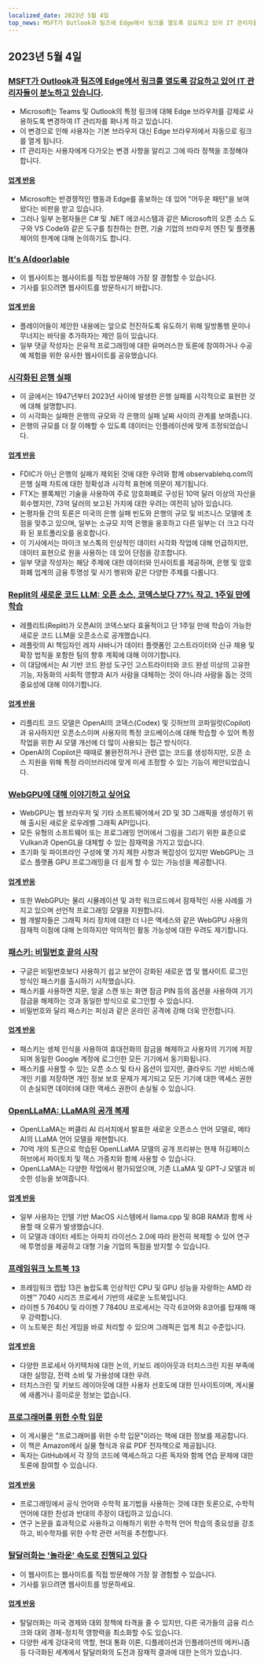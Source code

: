 ```yaml
---
localized_date: 2023년 5월 4일
top_news: MSFT가 Outlook과 팀즈에 Edge에서 링크를 열도록 강요하고 있어 IT 관리자들이 분노하고 있습니다
---
```




<CallToAction />

<Steps>

## 2023년 5월 4일

### [MSFT가 Outlook과 팀즈에 Edge에서 링크를 열도록 강요하고 있어 IT 관리자들이 분노하고 있습니다](https://www.theverge.com/2023/5/3/23709297/microsoft-edge-force-outlook-teams-web-links-open).

- Microsoft는 Teams 및 Outlook의 특정 링크에 대해 Edge 브라우저를 강제로 사용하도록 변경하여 IT 관리자를 화나게 하고 있습니다.
- 이 변경으로 인해 사용자는 기본 브라우저 대신 Edge 브라우저에서 자동으로 링크를 열게 됩니다.
- IT 관리자는 사용자에게 다가오는 변경 사항을 알리고 그에 따라 정책을 조정해야 합니다.

#### [업계 반응](http://news.ycombinator.com/item?id=35800158)

- Microsoft는 반경쟁적인 행동과 Edge를 홍보하는 데 있어 "어두운 패턴"을 보여 왔다는 비판을 받고 있습니다.
- 그러나 일부 논평자들은 C# 및 .NET 에코시스템과 같은 Microsoft의 오픈 소스 도구와 VS Code와 같은 도구를 칭찬하는 한편, 기술 기업의 브라우저 엔진 및 플랫폼 제어의 한계에 대해 논의하기도 합니다.

### [It's A(door)able](https://ncase.me/door/)

- 이 웹사이트는 웹사이트를 직접 방문해야 가장 잘 경험할 수 있습니다.
- 기사를 읽으려면 웹사이트를 방문하시기 바랍니다.

#### [업계 반응](http://news.ycombinator.com/item?id=35800492)

- 플레이어들이 제안한 내용에는 앞으로 전진하도록 유도하기 위해 일방통행 문이나 무너지는 바닥을 추가하자는 제안 등이 있습니다.
- 일부 댓글 작성자는 은유적 프로그래밍에 대한 유머러스한 토론에 참여하거나 수공예 체험을 위한 유사한 웹사이트를 공유했습니다.

### [시각화된 은행 실패](https://observablehq.com/@mbostock/bank-failures)

- 이 글에서는 1947년부터 2023년 사이에 발생한 은행 실패를 시각적으로 표현한 것에 대해 설명합니다.
- 이 시각화는 실패한 은행의 규모와 각 은행의 실패 날짜 사이의 관계를 보여줍니다.
- 은행의 규모를 더 잘 이해할 수 있도록 데이터는 인플레이션에 맞게 조정되었습니다.

#### [업계 반응](http://news.ycombinator.com/item?id=35795975)

- FDIC가 아닌 은행의 실패가 제외된 것에 대한 우려와 함께 observablehq.com의 은행 실패 차트에 대한 정확성과 시각적 표현에 의문이 제기됩니다.
- FTX는 블록체인 기술을 사용하여 주로 암호화폐로 구성된 10억 달러 이상의 자산을 회수했지만, 73억 달러의 보고된 가치에 대한 우려는 여전히 남아 있습니다.
- 논평자들 간의 토론은 미국의 은행 실패 빈도와 은행의 규모 및 비즈니스 모델에 초점을 맞추고 있으며, 일부는 소규모 지역 은행을 옹호하고 다른 일부는 더 크고 다각화 된 포트폴리오를 옹호합니다.
- 이 기사에서는 마이크 보스톡의 인상적인 데이터 시각화 작업에 대해 언급하지만, 데이터 표현으로 원을 사용하는 데 있어 단점을 강조합니다.
- 일부 댓글 작성자는 해당 주제에 대한 데이터와 인사이트를 제공하며, 은행 및 암호화폐 업계의 금융 투명성 및 사기 행위와 같은 다양한 주제를 다룹니다.

### [Replit의 새로운 코드 LLM: 오픈 소스, 코덱스보다 77% 작고, 1주일 만에 학습](https://www.latent.space/p/reza-shabani#details)

- 레플리트(Replit)가 오픈AI의 코덱스보다 효율적이고 단 1주일 만에 학습이 가능한 새로운 코드 LLM을 오픈소스로 공개했습니다.
- 레플릿의 AI 책임자인 레자 샤바니가 데이터 플랫폼인 고스트라이터와 신규 채용 및 확장 법칙을 포함한 팀의 향후 계획에 대해 이야기합니다.
- 이 대담에서는 AI 기반 코드 완성 도구인 고스트라이터와 코드 완성 이상의 고유한 기능, 자동화의 사회적 영향과 AI가 사람을 대체하는 것이 아니라 사람을 돕는 것의 중요성에 대해 이야기합니다.

#### [업계 반응](http://news.ycombinator.com/item?id=35803435)

- 리플리트 코드 모델은 OpenAI의 코덱스(Codex) 및 깃허브의 코파일럿(Copilot)과 유사하지만 오픈소스이며 사용자의 특정 코드베이스에 대해 학습할 수 있어 특정 작업을 위한 AI 모델 개선에 더 많이 사용되는 접근 방식이다.
- OpenAI의 Copilot은 때때로 불완전하거나 관련 없는 코드를 생성하지만, 오픈 소스 지원을 위해 특정 라이브러리에 맞게 미세 조정할 수 있는 기능이 제안되었습니다.

### [WebGPU에 대해 이야기하고 싶어요](https://cohost.org/mcc/post/1406157-i-want-to-talk-about-webgpu)

- WebGPU는 웹 브라우저 및 기타 소프트웨어에서 2D 및 3D 그래픽을 생성하기 위해 출시된 새로운 로우레벨 그래픽 API입니다.
- 모든 유형의 소프트웨어 또는 프로그래밍 언어에서 그림을 그리기 위한 표준으로 Vulkan과 OpenGL을 대체할 수 있는 잠재력을 가지고 있습니다.
- 초기화 및 파이프라인 구성에 몇 가지 제한 사항과 복잡성이 있지만 WebGPU는 크로스 플랫폼 GPU 프로그래밍을 더 쉽게 할 수 있는 가능성을 제공합니다.

#### [업계 반응](http://news.ycombinator.com/item?id=35800988)

- 또한 WebGPU는 물리 시뮬레이션 및 과학 워크로드에서 잠재적인 사용 사례를 가지고 있으며 선언적 프로그래밍 모델을 지원합니다.
- 웹 개발자들은 그래픽 처리 장치에 대한 더 나은 액세스와 같은 WebGPU 사용의 잠재적 이점에 대해 논의하지만 악의적인 활동 가능성에 대한 우려도 제기합니다.

### [패스키: 비밀번호 끝의 시작](https://blog.google/technology/safety-security/the-beginning-of-the-end-of-the-password/)

- 구글은 비밀번호보다 사용하기 쉽고 보안이 강화된 새로운 앱 및 웹사이트 로그인 방식인 패스키를 출시하기 시작했습니다.
- 패스키를 사용하면 지문, 얼굴 스캔 또는 화면 잠금 PIN 등의 옵션을 사용하여 기기 잠금을 해제하는 것과 동일한 방식으로 로그인할 수 있습니다.
- 비밀번호와 달리 패스키는 피싱과 같은 온라인 공격에 강해 더욱 안전합니다.

#### [업계 반응](http://news.ycombinator.com/item?id=35801392)

- 패스키는 생체 인식을 사용하여 휴대전화의 잠금을 해제하고 사용자의 기기에 저장되며 동일한 Google 계정에 로그인한 모든 기기에서 동기화됩니다.
- 패스키를 사용할 수 있는 오픈 소스 및 타사 옵션이 있지만, 클라우드 기반 서비스에 개인 키를 저장하면 개인 정보 보호 문제가 제기되고 모든 기기에 대한 액세스 권한이 손실되면 데이터에 대한 액세스 권한이 손실될 수 있습니다.

### [OpenLLaMA: LLaMA의 공개 복제](https://github.com/openlm-research/open_llama)

- OpenLLaMA는 버클리 AI 리서치에서 발표한 새로운 오픈소스 언어 모델로, 메타 AI의 LLaMA 언어 모델을 재현합니다.
- 70억 개의 토큰으로 학습된 OpenLLaMA 모델의 공개 프리뷰는 현재 허깅페이스 허브에서 파이토치 및 잭스 가중치와 함께 사용할 수 있습니다.
- OpenLLaMA는 다양한 작업에서 평가되었으며, 기존 LLaMA 및 GPT-J 모델과 비슷한 성능을 보여줍니다.

#### [업계 반응](http://news.ycombinator.com/item?id=35798888)

- 일부 사용자는 인텔 기반 MacOS 시스템에서 llama.cpp 및 8GB RAM과 함께 사용할 때 오류가 발생했습니다.
- 이 모델과 데이터 세트는 아파치 라이선스 2.0에 따라 완전히 복제할 수 있어 연구에 투명성을 제공하고 대형 기술 기업의 독점을 방지할 수 있습니다.

### [프레임워크 노트북 13](https://frame.work/blog/announcing-the-framework-laptop-13-powered-by-amd-ryzen)

- 프레임워크 랩탑 13은 놀랍도록 인상적인 CPU 및 GPU 성능을 자랑하는 AMD 라이젠™ 7040 시리즈 프로세서 기반의 새로운 노트북입니다.
- 라이젠 5 7640U 및 라이젠 7 7840U 프로세서는 각각 6코어와 8코어를 탑재해 매우 강력합니다.
- 이 노트북은 최신 게임을 바로 처리할 수 있으며 그래픽은 업계 최고 수준입니다.

#### [업계 반응](http://news.ycombinator.com/item?id=35802210)

- 다양한 프로세서 아키텍처에 대한 논의, 키보드 레이아웃과 터치스크린 지원 부족에 대한 실망감, 전력 소비 및 가용성에 대한 우려.
- 터치스크린 및 키보드 레이아웃에 대한 사용자 선호도에 대한 인사이트이며, 게시물에 새롭거나 흥미로운 정보는 없습니다.

### [프로그래머를 위한 수학 입문](https://pimbook.org)

- 이 게시물은 "프로그래머를 위한 수학 입문"이라는 책에 대한 정보를 제공합니다.
- 이 책은 Amazon에서 실물 형식과 유료 PDF 전자책으로 제공됩니다.
- 독자는 GitHub에서 각 장의 코드에 액세스하고 다른 독자와 함께 연습 문제에 대한 토론에 참여할 수 있습니다.

#### [업계 반응](http://news.ycombinator.com/item?id=35800136)

- 프로그래밍에서 공식 언어와 수학적 표기법을 사용하는 것에 대한 토론으로, 수학적 언어에 대한 찬성과 반대의 주장이 대립하고 있습니다.
- 연구 논문을 효과적으로 사용하고 이해하기 위한 수학적 언어 학습의 중요성을 강조하고, 비수학자를 위한 수학 관련 서적을 추천합니다.

### [탈달러화는 '놀라운' 속도로 진행되고 있다](https://www.bloomberg.com/news/articles/2023-04-18/de-dollarization-is-happening-at-a-stunning-pace-jen-says)

- 이 웹사이트는 웹사이트를 직접 방문해야 가장 잘 경험할 수 있습니다.
- 기사를 읽으려면 웹사이트를 방문하세요.

#### [업계 반응](http://news.ycombinator.com/item?id=35796915)

- 탈달러화는 미국 경제와 대외 정책에 타격을 줄 수 있지만, 다른 국가들의 금융 리스크와 대외 경제-정치적 영향력을 최소화할 수도 있습니다.
- 다양한 세계 강대국의 역할, 현대 통화 이론, 디플레이션과 인플레이션의 메커니즘 등 다극화된 세계에서 탈달러화의 도전과 잠재적 결과에 대한 논의가 있습니다.

</Steps>
